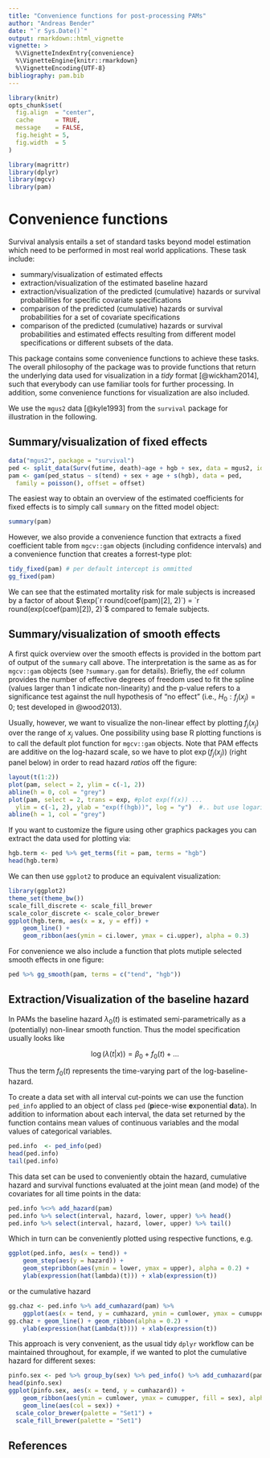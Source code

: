 ```yaml
---
title: "Convenience functions for post-processing PAMs"
author: "Andreas Bender"
date: "`r Sys.Date()`"
output: rmarkdown::html_vignette
vignette: >
  %\VignetteIndexEntry{convenience}
  %\VignetteEngine{knitr::rmarkdown}
  %\VignetteEncoding{UTF-8}
bibliography: pam.bib
---
```


```r
library(knitr)
opts_chunk$set(
  fig.align  = "center",
  cache      = TRUE,
  message    = FALSE,
  fig.height = 5,
  fig.width  = 5
)
```

```r
library(magrittr)
library(dplyr)
library(mgcv)
library(pam)
```


# Convenience functions

Survival analysis entails a set of standard tasks 
beyond model estimation which need to be performed in most real world applications. 
These task include: 

- summary/visualization of estimated effects 
- extraction/visualization of the estimated baseline hazard
- extraction/visualization of the predicted (cumulative) hazards or survival probabilities
for specific covariate specifications
- comparison of the predicted (cumulative) hazards or survival probabilities for a set 
of covariate specifications
- comparison of the predicted (cumulative) hazards or survival probabilities and estimated effects
resulting from different model specifications or different subsets of the data. 

This package contains some convenience functions to achieve these tasks. 
The overall philosophy of the package was to provide functions that return the 
underlying data used for visualization in a *tidy* format [@wickham2014], such that everybody 
can use familiar tools for further processing. In addition, some convenience functions 
for visualization are also included. 

We use the `mgus2` data [@kyle1993] from the `survival` package for illustration 
in the following.  


## Summary/visualization of fixed effects 

```r
data("mgus2", package = "survival")
ped <- split_data(Surv(futime, death)~age + hgb + sex, data = mgus2, id = "id")
pam <- gam(ped_status ~ s(tend) + sex + age + s(hgb), data = ped, 
  family = poisson(), offset = offset)
```

The easiest way to obtain an overview of the estimated coefficients for fixed effects 
is to simply call `summary` on the fitted model object:

```r
summary(pam)
```

However, we also provide a convenience function that extracts a fixed coefficient
table from `mgcv::gam` objects (including confidence intervals) and 
a convenience function that creates a forrest-type plot: 

```r
tidy_fixed(pam) # per default intercept is ommitted
gg_fixed(pam)
```

We can see that the estimated mortality risk for male subjects is increased by a factor of 
about $\exp(`r round(coef(pam)[2], 2)`) = `r round(exp(coef(pam)[2]), 2)`$ compared to female subjects.

<!--
Additionally, this package provides a function to visualize fixed coefficients 
in terms of tree/forest plots: 

```r
## yet to be implemented 
```
-->

## Summary/visualization of smooth effects
A first quick overview over the smooth effects is provided in the bottom part of 
output of the `summary` call above. The interpretation is the same as as for 
`mgcv::gam` objects (see `?summary.gam` for details). Briefly, the `edf` column 
provides the number of effective degrees of freedom used to fit the spline 
(values larger than 1 indicate non-linearity) and the p-value refers to 
a significance test against the null hypothesis of "no effect" 
(i.e., $H_0: f_j(x_j) = 0$; test developed in @wood2013). 

Usually, however, we want to visualize the non-linear effect by plotting 
$f_j(x_j)$ over the range of $x_j$ values. One possibility using base R 
plotting functions is to call the default plot function for `mgcv::gam` objects.
Note that PAM effects are additive on the log-hazard scale, so we have to plot 
$\exp(f_j(x_j))$ (right panel below) in order to read hazard *ratios* off the figure:

```r
layout(t(1:2))
plot(pam, select = 2, ylim = c(-1, 2))
abline(h = 0, col = "grey")
plot(pam, select = 2, trans = exp, #plot exp(f(x)) ...
  ylim = c(-1, 2), ylab = "exp(f(hgb))", log = "y")  #.. but use logarithmic axis for legibility 
abline(h = 1, col = "grey")
```

If you want to customize the figure using other graphics packages you can 
extract the data used for plotting via: 

```r
hgb.term <- ped %>% get_terms(fit = pam, terms = "hgb")
head(hgb.term)
```

We can then use `ggplot2` to produce an equivalent visualization: 

```r
library(ggplot2)
theme_set(theme_bw())
scale_fill_discrete <- scale_fill_brewer
scale_color_discrete <- scale_color_brewer
ggplot(hgb.term, aes(x = x, y = eff)) + 
	geom_line() + 
	geom_ribbon(aes(ymin = ci.lower, ymax = ci.upper), alpha = 0.3)
```

For convenience we also include a function that plots mutiple selected smooth 
effects in one figure: 

```r
ped %>% gg_smooth(pam, terms = c("tend", "hgb"))
```


## Extraction/Visualization of the baseline hazard

In PAMs the baseline hazard $\lambda_0(t)$ is estimated semi-parametrically as a 
(potentially) non-linear smooth function. Thus the model specification usually 
looks like 

$$
\log(\lambda(t|x)) = \beta_0 + f_0(t) + \ldots
$$

Thus the term $f_0(t)$ represents the time-varying part of the log-baseline-hazard. 

To create a data set with all interval cut-points we can use the function 
`ped_info` applied to an object of class `ped` (**p**iece-wise **e**xponential **d**ata). 
In addition to information about each interval, the data set returned by the function contains 
mean values of continuous variables and the modal values of categorical variables.

```r
ped.info  <- ped_info(ped)
head(ped.info)
tail(ped.info)
```

This data set can be used to conveniently obtain the hazard, cumulative hazard and survival functions evaluated at the joint mean (and mode) of the covariates for all time points in the data:

```r
ped.info %<>% add_hazard(pam)
ped.info %>% select(interval, hazard, lower, upper) %>% head()
ped.info %>% select(interval, hazard, lower, upper) %>% tail()
```

Which in turn can be conveniently plotted using respective functions, e.g. 

```r
ggplot(ped.info, aes(x = tend)) + 
	geom_step(aes(y = hazard)) + 
	geom_stepribbon(aes(ymin = lower, ymax = upper), alpha = 0.2) + 
	ylab(expression(hat(lambda)(t))) + xlab(expression(t))
```

or the cumulative hazard 

```r
gg.chaz <- ped.info %>% add_cumhazard(pam) %>% 
	ggplot(aes(x = tend, y = cumhazard, ymin = cumlower, ymax = cumupper))
gg.chaz + geom_line() + geom_ribbon(alpha = 0.2) + 
	ylab(expression(hat(Lambda(t)))) + xlab(expression(t))
```

This approach is very convenient, as the usual tidy `dplyr` workflow can 
be maintained throughout, for example, if we wanted to plot the cumulative 
hazard for different sexes:

```r
pinfo.sex <- ped %>% group_by(sex) %>% ped_info() %>% add_cumhazard(pam)
head(pinfo.sex)
ggplot(pinfo.sex, aes(x = tend, y = cumhazard)) + 
	geom_ribbon(aes(ymin = cumlower, ymax = cumupper, fill = sex), alpha = 0.3) + 
	geom_line(aes(col = sex)) +
  scale_color_brewer(palette = "Set1") +
  scale_fill_brewer(palette = "Set1")
```

## References
